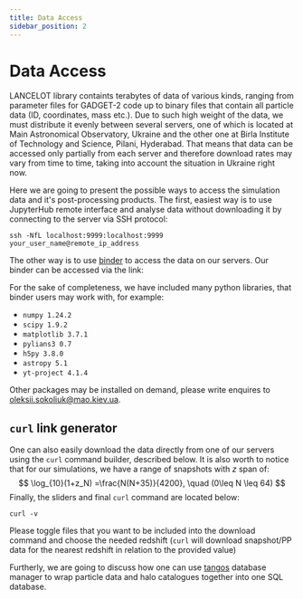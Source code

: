 ```yaml
---
title: Data Access
sidebar_position: 2
---
```

# Data Access
LANCELOT library containts terabytes of data of various kinds, ranging from parameter files for GADGET-2 code up to binary files that contain all particle data (ID, coordinates, mass etc.). Due to such high weight of the data, we must distribute it evenly between several servers, one of which is located at Main Astronomical Observatory, Ukraine and the other one at Birla Institute of Technology and Science, Pilani, Hyderabad. That means that data can be accessed only partially from each server and therefore download rates may vary from time to time, taking into account the situation in Ukraine right now. 

Here we are going to present the possible ways to access the simulation data and it's post-processing products. The first, easiest way is to use JupyterHub remote interface and analyse data without downloading it by connecting to the server via SSH protocol:
```shell
ssh -NfL localhost:9999:localhost:9999 your_user_name@remote_ip_address
```
The other way is to use [binder](https://mybinder.org/) to access the data on our servers. Our binder can be accessed via the link:

For the sake of completeness, we have included many python libraries, that binder users may work with, for example:
- `numpy 1.24.2`
- `scipy 1.9.2`
- `matplotlib 3.7.1`
- `pylians3 0.7`
- `h5py 3.8.0`
- `astropy 5.1`
- `yt-project 4.1.4 `

Other packages may be installed on demand, please write enquires to oleksii.sokoliuk@mao.kiev.ua.

## `curl` link generator

One can also easily download the data directly from one of our servers using the `curl` command builder, described below. It is also worth to notice that for our simulations, we have a range of snapshots with $z$ span of:
$$
    \log_{10}(1+z_N) =\frac{N(N+35)}{4200},  \quad (0\leq N \leq 64)
$$
Finally, the sliders and final `curl` command are located below:

```shell
curl -v
```
Please toggle files that you want to be included into the download command and choose the needed redshift (`curl` will download snapshot/PP data for the nearest redshift in relation to the provided value)

Furtherly, we are going to discuss how one can use [tangos](https://pynbody.github.io/tangos/) database manager to wrap particle data and halo catalogues together into one SQL database.

